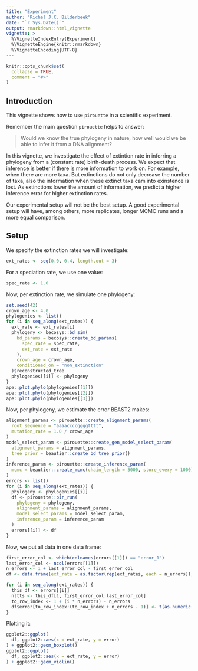 ```yaml
---
title: "Experiment"
author: "Richel J.C. Bilderbeek"
date: "`r Sys.Date()`"
output: rmarkdown::html_vignette
vignette: >
  %\VignetteIndexEntry{Experiment}
  %\VignetteEngine{knitr::rmarkdown}
  %\VignetteEncoding{UTF-8}
---
```


```r
knitr::opts_chunk$set(
  collapse = TRUE,
  comment = "#>"
)
```

## Introduction

This vignette shows how to use `pirouette` in a scientific experiment.

Remember the main question `pirouette` helps to answer:

> Would we know the true phylogeny in nature,
> how well would we be able to infer it 
> from a DNA alignment?

In this vignette, we investigate the effect of extintion rate in inferring
a phylogeny from a (constant rate) birth-death process. We expect that
inference is better if there is more information to work on. For example,
when there are more taxa. But extinctions do not only decrease the number
of taxa, also the information when these extinct taxa cam into exinstence
is lost. As extinctions lower the amount of information, we predict
a higher inference error for higher extinction rates.

Our experimental setup will not be the best setup. A good experimental
setup will have, among others, more replicates, longer MCMC runs
and a more equal comparison.

## Setup

We specify the extinction rates we will investigate:

```r
ext_rates <- seq(0.0, 0.4, length.out = 3)
```

For a speciation rate, we use one value:

```r
spec_rate <- 1.0
```

Now, per extinction rate, we simulate one phylogeny:

```r
set.seed(42)
crown_age <- 4.0
phylogenies <- list()
for (i in seq_along(ext_rates)) {
  ext_rate <- ext_rates[i]
  phylogeny <- becosys::bd_sim(
    bd_params = becosys::create_bd_params(
      spec_rate = spec_rate,  
      ext_rate = ext_rate
    ),
    crown_age = crown_age,
    conditioned_on = "non_extinction"
  )$reconstructed_tree
  phylogenies[[i]] <- phylogeny
}
ape::plot.phylo(phylogenies[[1]])
ape::plot.phylo(phylogenies[[2]])
ape::plot.phylo(phylogenies[[3]])
```


Now, per phylogeny, we estimate the error BEAST2 makes:

```r
alignment_params <- pirouette::create_alignment_params(
  root_sequence = "aaaaccccggggtttt",
  mutation_rate = 1.0 / crown_age
)
model_select_param <- pirouette::create_gen_model_select_param(
  alignment_params = alignment_params,
  tree_prior = beautier::create_bd_tree_prior()
)
inference_param <- pirouette::create_inference_param(
  mcmc = beautier::create_mcmc(chain_length = 5000, store_every = 1000)
)
errors <- list()
for (i in seq_along(ext_rates)) {
  phylogeny <- phylogenies[[i]]
  df <- pirouette::pir_run(
    phylogeny = phylogeny,
    alignment_params = alignment_params,
    model_select_params = model_select_param,
    inference_param = inference_param 
  )
  errors[[i]] <- df
}
```

Now, we put all data in one data frame:

```r
first_error_col <- which(colnames(errors[[1]]) == "error_1")
last_error_col <- ncol(errors[[1]])
n_errors <- 1 + last_error_col - first_error_col
df <- data.frame(ext_rate = as.factor(rep(ext_rates, each = n_errors)), idx = seq(1, n_errors), error = NA)

for (i in seq_along(ext_rates)) {
  this_df <- errors[[i]]
  nltts <- this_df[1, first_error_col:last_error_col]
  to_row_index <- 1 + (i * n_errors) - n_errors 
  df$error[to_row_index:(to_row_index + n_errors - 1)] <- t(as.numeric(nltts)) 
}
```

Plotting it:

```r
ggplot2::ggplot(
  df, ggplot2::aes(x = ext_rate, y = error)
) + ggplot2::geom_boxplot()
ggplot2::ggplot(
  df, ggplot2::aes(x = ext_rate, y = error)
) + ggplot2::geom_violin()
```
